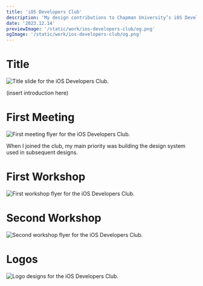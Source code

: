 ```yaml
---
title: 'iOS Developers Club'
description: 'My design contributions to Chapman University’s iOS Developers Club, an organization for students interested in iOS app development.'
date: '2023.12.14'
previewImage: '/static/work/ios-developers-club/og.png'
ogImage: '/static/work/ios-developers-club/og.png'
---
```


# Title

![Title slide for the iOS Developers Club.](/static/work/ios-developers-club/title.png)

(insert introduction here)

# First Meeting

![First meeting flyer for the iOS Developers Club.](/static/work/ios-developers-club/first-meeting.png)

When I joined the club, my main priority was building the design system used in subsequent designs.

# First Workshop

![First workshop flyer for the iOS Developers Club.](/static/work/ios-developers-club/first-workshop.png)

# Second Workshop

![Second workshop flyer for the iOS Developers Club.](/static/work/ios-developers-club/second-workshop.png)

# Logos

![Logo designs for the iOS Developers Club.](/static/work/ios-developers-club/logo-designs.png)